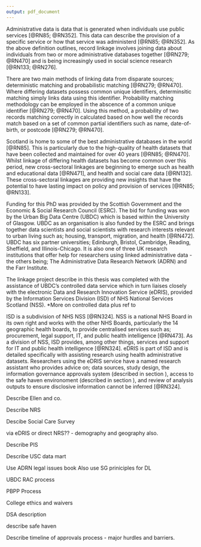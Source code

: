 ```yaml
---
output: pdf_document
---
```


\chapter{Data}\label{ch:data}

\epigraph{Record linkage refers to a merging that brings together information from two or more sources of data with the object of consolidating facts concerning an individual or an event that are not available in any separate record.}{\textit{[OECD, 2006]}}

Administrative data is data that is generated when individuals use public services [@RN85; @RN352]. This data can describe the provision of a specific service or how that service was administerd [@RN85; @RN352]. As the above definition outlines, record linkage involves joining data about individuals from two or more administrative databases together [@RN279; @RN470] and is being increasingly used in social science research [@RN133; @RN276]. 

There are two main methods of linking data from disparate sources; deterministic matching and probabilistic matching [@RN279; @RN470]. Where differing datasets possess common unique identifiers, determinsitic matching simply links data using this identifier. Probability matching methodology can be employed in the abscence of a common unique identifier [@RN279; @RN470]. Using this method, a probability of two records matching correctly in calculated based on how well the records match based on a set of common partial identifiers such as name, date-of-birth, or postcode [@RN279; @RN470]. 

Scotland is home to some of the best administrative databases in the world [@RN85]. This is particularly due to the high-quality of health datasets that have been collected and maintained for over 40 years [@RN85; @RN470]. Whilst linkage of differing health datasets has become common over this period, new cross-sectoral linkages are beginning to emerge such as health and educational data [@RN471], and health and social care data [@RN132]. These cross-sectoral linkages are providing new insights that have the potential to have lasting impact on policy and provision of services [@RN85; @RN133]. 

\section{Infrastructure}\label{sec:infrastructure}

\subsection{Urban Big Data Centre}\label{subsec:ubdc}

Funding for this PhD was provided by the Scottish Government and the Economic \& Social Research Council (ESRC). The bid for funding was won by the Urban Big Data Centre (UBDC) which is based within the University of Glasgow. UBDC as an organisation is also funded by the ESRC and brings together data scientists and social scientists with research interests relevant to urban living such as; housing, transport, migration, and health [@RN472]. UBDC has six partner universities; Edinburgh, Bristol, Cambridge, Reading, Sheffield, and Illinois-Chicago. It is also one of three UK research institutions that offer help for researchers using linked administrative data - the others being; The Administrative Data Research Network (ADRN) and the Farr Institute. 

The linkage project describe in this thesis was completed with the assistance of UBDC's controlled data service which in turn liaises closely with the electronic Data and Research Innovation Service (eDRIS), provided by the Information Services Division (ISD) of NHS National Services Scotland (NSS). *More on controlled data plus ref to \ref{subsec:rac}

\subsection{electronic Data and Research Innovation Service (eDRIS)}\label{subsec:edris}

ISD is a subdivision of NHS NSS [@RN324]. NSS is a national NHS Board in its own right and works with the other NHS Boards, particularly the 14 geographic health boards, to provide centralised services such as; procurement, legal support, IT, and public health intelligence [@RN473]. As a division of NSS, ISD provides, among other things, services and support for IT and public health intelligence [@RN324]. eDRIS is part of ISD and is detailed specifically with assisting research using health administrative datasets. Researchers using the eDRIS service have a named research assistant who provides advice on; data sources, study design, the information governance approvals system (described in section \ref{subsec:pbpp}), access to the safe haven environoment (described in section \ref{subsec:safe-haven}), and review of analysis outputs to ensure disclosive information cannot be inferred [@RN324]. 

\subsection{Analytic Services Division}\label{subsec:asd}

Describe Ellen and co. 

\subsection{National Records of Scotland}\label{subsec:nrs}

Describe NRS

\section{Data Sources}\label{sec:sources}

\subsection{Social Care}\label{subsec:source-sc}

Descibe Social Care Survey

\subsection{Population Spine and Death records}

via eDRIS or direct NRS?? - demography and geography also.

\subsection{Prescribing Information System}

Describe PIS

\subsection{Unscheduled Care Data}

Describe USC data mart

\section{Information Governance}\label{sec:ig}

Use ADRN legal issues book
Also use SG priniciples for DL

\subsection{Research Approvals Commitee}\label{subsec:rac}

UBDC RAC process

\subsection{Public Benefit and Privacy Panel}\label{subsec:pbpp}

PBPP Process

\subsection{Ethics}\label{subsec:ethics}

College ethics and waivers

\subsection{Data sharing agreement}\label{subsec:dsa}

DSA description

\subsection{Safe Haven environment}\label{subsec:safe-haven}

describe safe haven

\section{Timeline}\label{sec:timeline}

Describe timeline of approvals process - major hurdles and barriers.